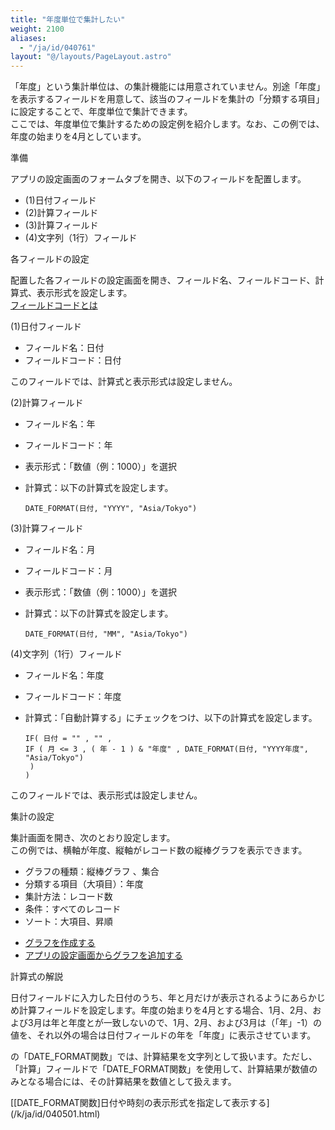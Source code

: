 ```yaml
---
title: "年度単位で集計したい"
weight: 2100
aliases:
  - "/ja/id/040761"
layout: "@/layouts/PageLayout.astro"
---
```




「年度」という集計単位は、<Kintone />の集計機能には用意されていません。別途「年度」を表示するフィールドを用意して、該当のフィールドを集計の「分類する項目」に設定することで、年度単位で集計できます。  
ここでは、年度単位で集計するための設定例を紹介します。なお、この例では、年度の始まりを4月としています。

<Heading id="calculation_yearly_summarize_10">準備</Heading>

アプリの設定画面のフォームタブを開き、以下のフィールドを配置します。

* (1)日付フィールド
* (2)計算フィールド
* (3)計算フィールド
* (4)文字列（1行）フィールド

<Heading id="calculation_yearly_summarize_20">各フィールドの設定</Heading>

配置した各フィールドの設定画面を開き、フィールド名、フィールドコード、計算式、表示形式を設定します。  
[フィールドコードとは](/k/ja/id/040504.html)

<Heading level={3} id="calculation_yearly_summarize_2010">(1)日付フィールド</Heading>

* フィールド名：日付
* フィールドコード：日付

このフィールドでは、計算式と表示形式は設定しません。

<Heading level={3} id="calculation_yearly_summarize_2020">(2)計算フィールド</Heading>

* フィールド名：年
* フィールドコード：年
* 表示形式：「数値（例：1000）」を選択
* 計算式：以下の計算式を設定します。

  ```plaintext {copy=true}
  DATE_FORMAT(日付, "YYYY", "Asia/Tokyo")

  ```

<Heading level={3} id="calculation_yearly_summarize_2030">(3)計算フィールド</Heading>

* フィールド名：月
* フィールドコード：月
* 表示形式：「数値（例：1000）」を選択
* 計算式：以下の計算式を設定します。

  ```plaintext {copy=true}
  DATE_FORMAT(日付, "MM", "Asia/Tokyo")

  ```

<Heading level={3} id="calculation_yearly_summarize_2040">(4)文字列（1行）フィールド</Heading>

* フィールド名：年度
* フィールドコード：年度
* 計算式：「自動計算する」にチェックをつけ、以下の計算式を設定します。

  ```plaintext {copy=true}
  IF( 日付 = "" , "" ,
  IF ( 月 <= 3 , ( 年 - 1 ) & "年度" , DATE_FORMAT(日付, "YYYY年度", "Asia/Tokyo")
   )
  )

  ```

このフィールドでは、表示形式は設定しません。

<Heading id="calculation_yearly_summarize_30">集計の設定</Heading>

集計画面を開き、次のとおり設定します。  
この例では、横軸が年度、縦軸がレコード数の縦棒グラフを表示できます。

* グラフの種類：縦棒グラフ 、集合
* 分類する項目（大項目）：年度
* 集計方法：レコード数
* 条件：すべてのレコード
* ソート：大項目、昇順

<Reference>

* [グラフを作成する](/k/ja/id/040468.html)
* [アプリの設定画面からグラフを追加する](/k/ja/id/040586.html)

</Reference>

<Heading id="calculation_yearly_summarize_40">計算式の解説</Heading>

日付フィールドに入力した日付のうち、年と月だけが表示されるようにあらかじめ計算フィールドを設定します。年度の始まりを4月とする場合、1月、2月、および3月は年と年度とが一致しないので、1月、2月、および3月は（「年」-1）の値を、それ以外の場合は日付フィールドの年を「年度」に表示させています。

<Kintone />の「DATE_FORMAT関数」では、計算結果を文字列として扱います。ただし、「計算」フィールドで「DATE_FORMAT関数」を使用して、計算結果が数値のみとなる場合には、その計算結果を数値として扱えます。

<Reference>
[[DATE_FORMAT関数]日付や時刻の表示形式を指定して表示する](/k/ja/id/040501.html)

</Reference>
